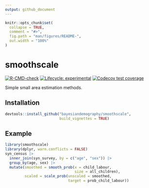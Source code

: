 ```yaml
---
output: github_document
---
```


<!-- README.md is generated from README.Rmd. Please edit that file -->

```r
knitr::opts_chunk$set(
  collapse = TRUE,
  comment = "#>",
  fig.path = "man/figures/README-",
  out.width = "100%"
)
```

# smoothscale

<!-- badges: start -->
[![R-CMD-check](https://github.com/bayesiandemography/smoothscale/actions/workflows/R-CMD-check.yaml/badge.svg)](https://github.com/bayesiandemography/smoothscale/actions/workflows/R-CMD-check.yaml)
[![Lifecycle: experimental](https://img.shields.io/badge/lifecycle-experimental-orange.svg)](https://lifecycle.r-lib.org/articles/stages.html#experimental)
[![Codecov test coverage](https://codecov.io/gh/bayesiandemography/smoothscale/branch/main/graph/badge.svg)](https://app.codecov.io/gh/bayesiandemography/smoothscale?branch=main)
<!-- badges: end -->

Simple small area estimation methods.

## Installation


``` r
devtools::install_github("bayesiandemography/smoothscale", 
                         build_vignettes = TRUE)
```

## Example

```r
library(smoothscale)
library(dplyr, warn.conflicts = FALSE)
syn_census |>
  inner_join(syn_survey, by = c("age", "sex")) |>
  group_by(age, sex) |>
  mutate(smoothed = smooth_prob(x = child_labour,
                                size = all_children),
         scaled = scale_prob(unscaled = smoothed,
                             target = prob_child_labour))
```

